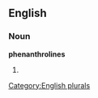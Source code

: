 
==English==

===Noun===
'''phenanthrolines'''

# {{plural of|[[phenanthroline]]}}

[[Category:English plurals]]